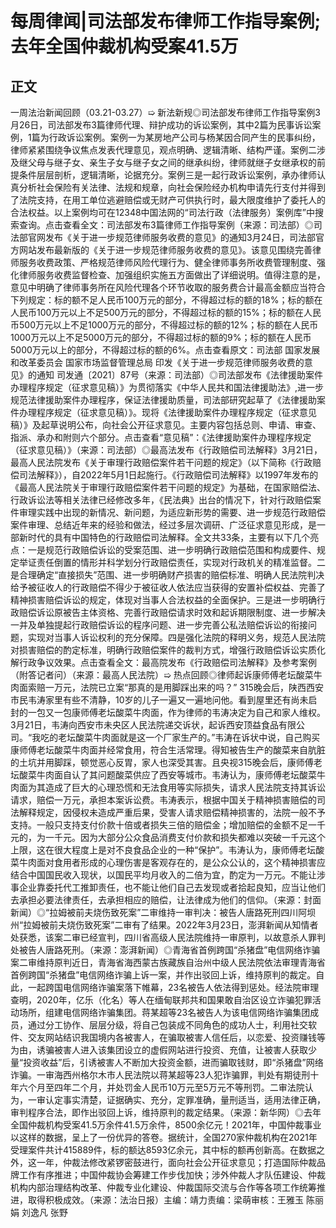 # 每周律闻|司法部发布律师工作指导案例;去年全国仲裁机构受案41.5万
## 正文
一周法治新闻回顾（03.21-03.27）➯ 新法新规◎司法部发布律师工作指导案例3月26日，司法部发布3篇律师代理、辩护成功的诉讼案例，其中2篇为民事诉讼案例，1篇为行政诉讼案例。案例一为某房地产公司与杨某因合同产生的民事纠纷，律师紧紧围绕争议焦点发表代理意见，观点明确、逻辑清晰、结构严谨。案例二涉及继父母与继子女、亲生子女与继子女之间的继承纠纷，律师就继子女继承权的前提条件层层剖析，逻辑清晰，论据充分。案例三是一起行政诉讼案例，承办律师认真分析社会保险有关法律、法规和规章，向社会保险经办机构申请先行支付并得到了法院支持，在用工单位逃避赔偿或无财产可供执行时，最大限度维护了委托人的合法权益。以上案例均可在12348中国法网的“司法行政（法律服务）案例库”中搜索查询。点击查看全文：司法部发布3篇律师工作指导案例（来源：司法部）◎司法部官网发布《关于进一步规范律师服务收费的意见》的通知3月24日，司法部官方网站发布最新版的《关于进一步规范律师服务收费的意见》。该意见围绕完善律师服务收费政策、严格规范律师风险代理行为、健全律师事务所收费管理制度、强化律师服务收费监督检查、加强组织实施五方面做出了详细说明。值得注意的是，意见中明确了律师事务所在风险代理各个环节收取的服务费合计最高金额应当符合下列规定：标的额不足人民币100万元的部分，不得超过标的额的18%；标的额在人民币100万元以上不足500万元的部分，不得超过标的额的15%；标的额在人民币500万元以上不足1000万元的部分，不得超过标的额的12%；标的额在人民币1000万元以上不足5000万元的部分，不得超过标的额的9%；标的额在人民币5000万元以上的部分，不得超过标的额的6%。点击查看原文：司法部 国家发展和改革委员会 国家市场监督管理总局 印发《关于进一步规范律师服务收费的意见》的通知 司发通〔2021〕87号（来源：司法部）◎司法部发布《法律援助案件办理程序规定（征求意见稿）》为贯彻落实《中华人民共和国法律援助法》,进一步规范法律援助案件办理程序，保证法律援助质量，司法部研究起草了《法律援助案件办理程序规定（征求意见稿）》。现将《法律援助案件办理程序规定（征求意见稿）》及起草说明公布，向社会公开征求意见。主要内容包括总则、申请、审查、指派、承办和附则六个部分。点击查看“意见稿”：《法律援助案件办理程序规定（征求意见稿）》（来源：司法部）◎最高法发布《行政赔偿司法解释》3月21日，最高人民法院发布《关于审理行政赔偿案件若干问题的规定》（以下简称《行政赔偿司法解释》），自2022年5月1日起施行。《行政赔偿司法解释》以1997年发布的《最高人民法院关于审理行政赔偿案件若干问题的规定》为基础，在国家赔偿法、行政诉讼法等相关法律已经修改多年，《民法典》出台的情况下，针对行政赔偿案件审理实践中出现的新情况、新问题，为适应新形势的需要、进一步规范行政赔偿案件审理、总结近年来的经验和做法，经过多层次调研、广泛征求意见形成，是一部新时代的具有中国特色的行政赔偿司法解释。全文共33条，主要有以下几个亮点：一是规范行政赔偿诉讼的受案范围、进一步明确行政赔偿范围和构成要件、规定举证责任倒置的情形并科学划分行政赔偿责任，实现对行政机关的精准监督。二是合理确定“直接损失”范围、进一步明确财产损害的赔偿标准、明确人民法院判决给予被征收人的行政赔偿不得少于被征收人依法应当获得的安置补偿权益、完善了精神损害赔偿诉讼的规定，体现对当事人合法权益的全面保护。三是进一步明确行政赔偿诉讼原被告主体资格、完善行政赔偿请求时效和起诉期限制度、进一步解决一并及单独提起行政赔偿诉讼的程序问题、进一步完善公私法赔偿诉讼的衔接问题，实现对当事人诉讼权利的充分保障。四是强化法院的释明义务，规范人民法院对损害赔偿的酌定标准，明确行政赔偿案件的裁判方式，增强行政赔偿诉讼实质化解行政争议效果。点击查看全文：最高院发布《行政赔偿司法解释》及参考案例（附答记者问）（来源：最高人民法院）➯ 热点回顾◎律师起诉康师傅老坛酸菜牛肉面索赔一万元，法院已立案“那真的是用脚踩出来的吗？” 315晚会后，陕西西安市民韦涛家里有些不清静，10岁的儿子一遍又一遍地问他。看到屋里还有尚未启封的一包又一包康师傅老坛酸菜牛肉面，作为律师的韦涛决定为自己和家人维权。3月21日，韦涛向西安市未央区人民法院递交诉状，起诉西安顶益食品有限公司。“我吃的老坛酸菜牛肉面就是这一个厂家生产的。”韦涛在诉状中说，自己购买康师傅老坛酸菜牛肉面并经常食用，符合生活常理。得知被告生产的酸菜来自肮脏的土坑并用脚踩，顿觉恶心反胃，家人也深受其害。且央视315晚会后，康师傅老坛酸菜牛肉面自认了其问题酸菜供应了西安等城市。韦涛认为，康师傅老坛酸菜牛肉面为其造成了巨大的心理恐慌和无法食用等实际损失，请求人民法院支持其诉讼请求，赔偿一万元，承担本案诉讼费。韦涛表示，根据中国关于精神损害赔偿的司法解释规定，因侵权未造成严重后果，受害人请求赔偿精神损害的，法院一般不予支持。一般只支持支付价款十倍或者损失三倍的赔偿金；增加赔偿的金额不足一千元的，为一千元。因为大部分公众食品消费支付价款和损失都难以突破一千元这个上限，这在很大程度上是对不良食品企业的一种“保护”。韦涛认为，康师傅老坛酸菜牛肉面对食用者形成的心理伤害是客观存在的，是公众公认的，这个精神损害应结合中国国民收入现状，以国民平均月收入的二倍为宜，酌定为一万元。不能让涉事企业靠委托代工推卸责任，也不能让他们自己去发现或者拾起良知，应当让他们去承担必要法律责任，去承担相应的赔偿，让法律成为他们的信仰。（来源：封面新闻）◎“拉姆被前夫烧伤致死案”二审维持一审判决：被告人唐路死刑四川阿坝州“拉姆被前夫烧伤致死案”二审有了结果。2022年3月23日，澎湃新闻从知情者处获悉，该案二审已经宣判，四川省高级人民法院维持一审原判，以故意杀人罪判处被告人唐路死刑。（来源：澎湃新闻）◎青海省首例跨国“杀猪盘”电信网络诈骗案二审维持原判近日，青海省海西蒙古族藏族自治州中级人民法院依法审理青海省首例跨国“杀猪盘”电信网络诈骗上诉一案，并作出驳回上诉，维持原判的裁定。自此，一起跨国电信网络诈骗案落下帷幕，23名被告人依法得到惩处。经法院审理查明，2020年，亿乐（化名）等人在缅甸联邦共和国果敢自治区设立诈骗犯罪活动场所，组建电信网络诈骗集团。蒋某超等23名被告人为该电信网络诈骗集团成员，通过分工协作、层层分级，将自己包装成不同角色的成功人士，利用社交软件、交友网站结识我国境内各被害人，在骗取被害人信任后，以恋爱、投资赚钱等为由，诱骗被害人进入该集团设立的虚假网站进行投资、充值，让被害人获取少量“投资收益”后，引诱被害人不断加大投资金额，进而骗取钱财，即“杀猪盘”网络诈骗。一审海西州格尔木市人民法院以蒋某超等23人犯诈骗罪，判处有期徒刑十年六个月至四年二个月，并处罚金人民币10万元至5万元不等刑罚。二审法院认为，一审认定事实清楚，证据确实、充分，定罪准确，量刑适当，适用法律正确，审判程序合法，即作出驳回上诉，维持原判的裁定结果。（来源：新华网）◎去年全国仲裁机构受案41.5万余件41.5万余件，8500余亿元！2021年，中国仲裁事业以这样的数据，呈上了一份优异的答卷。据统计，全国270家仲裁机构在2021年受理案件共计415889件，标的额达8593亿余元，其中标的额再创新高。在数据之外，这一年，仲裁法修改紧锣密鼓进行，面向社会公开征求意见；打造国际仲裁品牌工作有序推进；中国仲裁协会筹建工作步伐加快；涉外仲裁人才队伍建设、仲裁机构内部治理结构改革、仲裁专业化建设、仲裁国际交流与合作等各项工作统筹推进，取得积极成效。（来源：法治日报）主编：靖力责编：梁萌审核：王雅玉 陈丽娟 刘逸凡 张野
